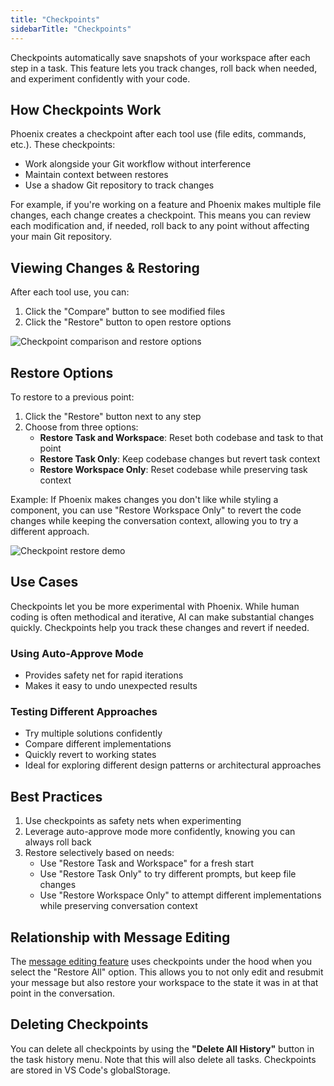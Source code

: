 ```yaml
---
title: "Checkpoints"
sidebarTitle: "Checkpoints"
---
```


Checkpoints automatically save snapshots of your workspace after each step in a task. This feature lets you track changes, roll back when needed, and experiment confidently with your code.

## How Checkpoints Work

Phoenix creates a checkpoint after each tool use (file edits, commands, etc.). These checkpoints:

-   Work alongside your Git workflow without interference
-   Maintain context between restores
-   Use a shadow Git repository to track changes

For example, if you're working on a feature and Phoenix makes multiple file changes, each change creates a checkpoint. This means you can review each modification and, if needed, roll back to any point without affecting your main Git repository.

## Viewing Changes & Restoring

After each tool use, you can:

1. Click the "Compare" button to see modified files
2. Click the "Restore" button to open restore options

<Frame>
	<img
		src="https://storage.googleapis.com/phoenix_public_images/docs/assets/image%20(13).png"
		alt="Checkpoint comparison and restore options"
	/>
</Frame>

## Restore Options

To restore to a previous point:

1. Click the "Restore" button next to any step
2. Choose from three options:
    - **Restore Task and Workspace**: Reset both codebase and task to that point
    - **Restore Task Only**: Keep codebase changes but revert task context
    - **Restore Workspace Only**: Reset codebase while preserving task context

Example: If Phoenix makes changes you don't like while styling a component, you can use "Restore Workspace Only" to revert the code changes while keeping the conversation context, allowing you to try a different approach.

<Frame caption="Reverting both codebase and task to before any changes were made to start fresh">
	<img src="https://storage.googleapis.com/phoenix_public_images/docs/assets/checkpointsDemo.gif" alt="Checkpoint restore demo" />
</Frame>

## Use Cases

Checkpoints let you be more experimental with Phoenix. While human coding is often methodical and iterative, AI can make substantial changes quickly. Checkpoints help you track these changes and revert if needed.

### Using Auto-Approve Mode

-   Provides safety net for rapid iterations
-   Makes it easy to undo unexpected results

### Testing Different Approaches

-   Try multiple solutions confidently
-   Compare different implementations
-   Quickly revert to working states
-   Ideal for exploring different design patterns or architectural approaches

## Best Practices

1. Use checkpoints as safety nets when experimenting
2. Leverage auto-approve mode more confidently, knowing you can always roll back
3. Restore selectively based on needs:
    - Use "Restore Task and Workspace" for a fresh start
    - Use "Restore Task Only" to try different prompts, but keep file changes
    - Use "Restore Workspace Only" to attempt different implementations while preserving conversation context

## Relationship with Message Editing

The [message editing feature](/features/editing-messages) uses checkpoints under the hood when you select the "Restore All" option. This allows you to not only edit and resubmit your message but also restore your workspace to the state it was in at that point in the conversation.

## Deleting Checkpoints

You can delete all checkpoints by using the **"Delete All History"** button in the task history menu. Note that this will also delete all tasks. Checkpoints are stored in VS Code's globalStorage.
